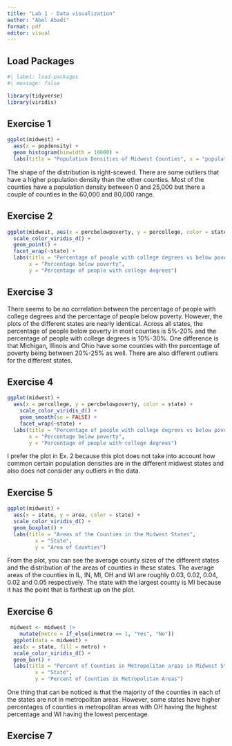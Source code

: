 ```yaml
---
title: "Lab 1 - Data visualization"
author: "Abel Abadi"
format: pdf
editor: visual
---
```


## Load Packages

```r
#| label: load-packages
#| message: false

library(tidyverse)
library(viridis)
```

## Exercise 1

```r
ggplot(midwest) +
  aes(x = popdensity) +
  geom_histogram(binwidth = 10000) +
  labs(title = "Population Densities of Midwest Counties", x = "population density", y = "count")

```

The shape of the distribution is right-scewed. There are some outliers that have a higher population density than the other counties. Most of the counties have a population density between 0 and 25,000 but there a couple of counties in the 60,000 and 80,000 range.

## Exercise 2

```r
ggplot(midwest, aes(x = percbelowpoverty, y = percollege, color = state)) +
  scale_color_viridis_d() +
  geom_point() +
  facet_wrap(~state) +
  labs(title = "Percentage of people with college degrees vs below poverty",
       x = "Percentage below poverty",
       y = "Percentage of people with college degrees")

```

## Exercise 3

There seems to be no correlation between the percentage of people with college degrees and the percentage of people below poverty. However, the plots of the different states are nearly identical. Across all states, the percentage of people below poverty in most counties is 5%-20% and the percentage of people with college degrees is 10%-30%. One difference is that Michigan, Illinois and Ohio have some counties with the percentage of poverty being between 20%-25% as well. There are also different outliers for the different states.

## Exercise 4

```r
ggplot(midwest) +
  aes(x = percollege, y = percbelowpoverty, color = state) +
    scale_color_viridis_d() +
    geom_smooth(se = FALSE) +
    facet_wrap(~state) +  
  labs(title = "Percentage of people with college degrees vs below poverty",
       x = "Percentage below poverty",
       y = "Percentage of people with college degrees")
```

I prefer the plot in Ex. 2 because this plot does not take into account how common certain population densities are in the different midwest states and also does not consider any outliers in the data.

## Exercise 5

```r
ggplot(midwest) + 
  aes(x = state, y = area, color = state) +
  scale_color_viridis_d() +
  geom_boxplot() +
  labs(title = "Areas of the Counties in the Midwest States",
         x = "State",
         y = "Area of Counties")
```

From the plot, you can see the average county sizes of the different states and the distribution of the areas of counties in these states. The average areas of the counties in IL, IN, MI, OH and WI are roughly 0.03, 0.02, 0.04, 0.02 and 0.05 respectively. The state with the largest county is MI because it has the point that is farthest up on the plot.

## Exercise 6

```r
 midwest <- midwest |>
    mutate(metro = if_else(inmetro == 1, "Yes", "No"))
  ggplot(data = midwest) + 
  aes(x = state, fill = metro) +
  scale_color_viridis_d() +
  geom_bar() +
  labs(title = "Percent of Counties in Metropolitan areas in Midwest States",
         x = "State",
         y = "Percent of Counties in Metropolitan Areas")
```

One thing that can be noticed is that the majority of the counties in each of the states are not in metropolitan areas. However, some states have higher percentages of counties in metropolitan areas with OH having the highest percentage and WI having the lowest percentage.

## Exercise 7
